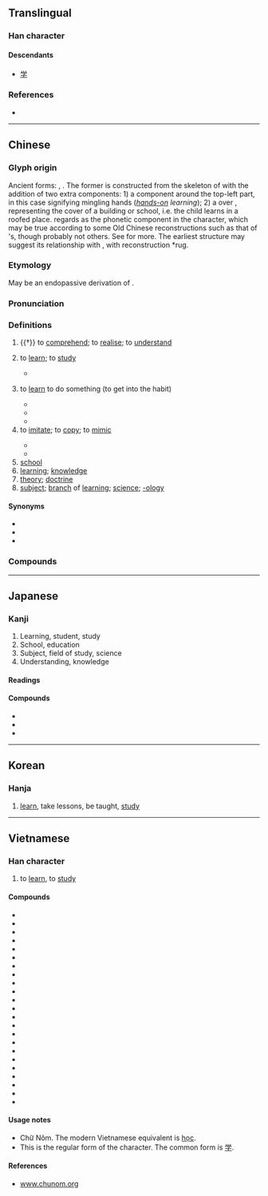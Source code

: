 {{also|学}}
{{character info/new}}
==Translingual==
{{stroke order|type=animate}}
{{stroke order|type=alternative}}<!-- Are these traditional/modern, in some order? Check at commons too. -->

===Han character===
{{Han char|rn=39|rad=子|as=13|sn=16|four=77407|canj=HBND|ids=⿱𦥯子}}

====Descendants====
* [[学]]

===References===
* {{Han ref|kx=0280.280|dkj=07033|dj=0549.270|hdz=21019.110|uh=5B78|ud=23416|bh=BEC7|bd=48839}}

----

==Chinese==
{{zh-forms|s=学|alt=斆,斅,斈}}

===Glyph origin===
{{Han etyl}}
Ancient forms: {{zh-l|*斆}}, {{zh-l|*斅}}. The former is constructed from the skeleton of {{zh-l|敎/教|to teach}} with the addition of two extra components: 1) a {{zh-l|*𦥑}} component around the top-left {{zh-l|*爻}} part, in this case signifying mingling hands (''[[hands-on]] learning''); 2) a {{zh-l|*冖|cover}} over {{zh-l|*子|child}}, representing the cover of a building or school, i.e. the child learns in a roofed place. ''{{w|Shuowen}}'' regards {{zh-l|*𦥑}} as the phonetic component in the character, which may be true according to some Old Chinese reconstructions such as that of {{w|Pan Wuyun}}'s, though probably not others. See {{zh-l|*教}} for more. The earliest structure may suggest its relationship with {{zh-l|*六}}, with reconstruction *rug.

===Etymology===
May be an endopassive derivation of {{och-l|覺|to awake, get insight}}.

===Pronunciation===
{{zh-pron
|m=xué,xiáo
|m_note=xué - major reading (colloquial and literary); xiáo - rare, very colloquial or dialectal, used in ''[[xiangsheng]]''
|m-s=xuo2
|c=hok6
|c-t=
|g=
|h=pfs=ho̍k;gd=hog6
|j=xyeh5
|mb=ò̤/hă
|mb_note=ò̤ - vernacular; hă - literary
|md=ŏ̤h/hŏk
|md_note=ŏ̤h - vernacular; hŏk - literary
|mn=o̍h/ha̍k
|mn_note=o̍h - vernacular; ha̍k - literary
|mn-t=oh8/hag8
|mn-t_note=oh8 - vernacular; hag8 - literary
|w=5hhoq,5hhiaq
|w_note=5hhoq - vernacular; 5hhiaq - literary
|x=
|mc=y
|oc=y
|ma=y
|cat=v,n
}}

===Definitions===
{{zh-hanzi}}

# {{†}} to [[comprehend]]; to [[realise]]; to [[understand]]
# {{lb|zh|transitive}} to [[learn]]; to [[study]]
#: {{zh-x|學習|to study; to learn}}
#: {{zh-x|我 打算 學 攝影。|I plan to '''learn''' photography.}}
#* {{zh-x|我 父母親 希望 我 學 醫，但是 我 不 願意。|My parents hoped I would '''study''' medicine, but I didn't want to.}}
# {{lb|zh|transitive}} to [[learn]] to do something (to get into the habit)
#* {{zh-x|老師 叫 極 佢 都 唔 肯 學 講 唔該。|He refuses to '''learn''' to say thank you, even if his teachers asked him many times.|C}}
#* {{zh-x|佢 學 慣 咗 玩 呢種 遊戲。|He '''got used''' to play this game.|C}}
#* {{zh-x|佢 學 咗 講 美國 口音，但係 去 到 英國 嘅 時候，佢 學 講 英國 口音，返去 美國 之後，佢 學 返 講 美國 口音。|He '''learned''' to speak with an American accent, but when he was in United Kingdom, he '''learned''' to speak with a British accent, and when he came back to United States, he '''relearned''' to speak with an American accent.|C}}
# to [[imitate]]; to [[copy]]; to [[mimic]]
#: {{zh-x|鸚鵡 學 人 語。|Parrots '''imitate''' human speech.}}
#* {{zh-x|我 妹妹 什麼 都 學 我。|My little sister likes to '''copy''' everything I do.}}
#* {{zh-x|學 人哋 用 叉 食飯|'''imitate''' others and use a fork to eat|C}}
# [[school]]
# [[learning]]; [[knowledge]]
# [[theory]]; [[doctrine]]
# [[subject]]; [[branch]] of [[learning]]; [[science]]; [[-ology]]
#: {{zh-x|化學|chemistry}}
#: {{zh-x|生物學|biology}}

====Synonyms====
* {{zh-l|學習|to study, to learn}}
* {{zh-l|讀書|to study}}
* {{zh-l|念書|(''colloquial'') to study}}

===Compounds===
{{zh-der|學報|學步|學部|學潮|學而不厭|學閥|學費|學分|學風|學府|學富五車|學好|學壞|學會|學級|學籍|學界|學究|學科|學理|學力|學歷|學齡|學路|學名|學年|學派|學期|學前班|學前教育|學前期|學區|學舌|學生|學生會|學生腔|學識|學時|學士|學術|學說|學堂|學童|學徒|學徒工|學位|學問|學無常師|學習|學系|學校|學兄|學養|學業|學以致用|學藝|學友|學員|學院|學雜費|學子|學長|學者|學制|三學|三角學|上學|下學|中學|主日學|人相學|人類學|代數學|仿生學|休學|佛學|來學|俗文學|修學|修辭學|倫理學|假道學|做學問|停學|傳播學|儒學|優境學|優生學|光化學|光學|兒童學|入學|內學|公學|典學|分類學|刑事學|刑法學|初學|初學記|力學|助學|助學金|勤學|勸學|勸學篇|化學|化學家|化學式|化學戰|化學能|化學鍵|化石學|北學|升學|南北學|南學|博學|博學篇|博物學|印章學|厚黑學|古學|史學|右學|同學|同學會|同學錄|名學|向學|和聲學|品學|哲學|哲學家|哲學系|困學|國學|園藝學|土壤學|在學|地理學|地質學|夜學|大學|大學區|大學問|大學城|大學士|大學服|大學法|大學生|大學部|大學院|天文學|太學|太學生|失學|女學|女學士|好學|婦學|字學|字樣學|字相學|學乖|學人|學伴|學俸|學分費|學務|學塾|學士服|學官|學宮|學店|學廟|學徒制|學成|學政|學曆|學書紙|學案|學棍|學樣|學步車|學殖|學海|學生證|學田|學監|學租|學窮|學籍卡|學籍簿|學統|學臺|學舍|學號|學行|學規|學記|學課錢|學運|學道|學院派|學額|學館|宋學|宗學|宗教學|官學|宦學|宮學|家傳學|家學|宿學|實學|小學|小學生|就學|岩石學|州學|工學|工學院|工藝學|左學|帖學|幼學|幾何學|府學|廢學|建築學|形上學|形態學|後學|後學兒|復學|微分學|心學|心理學|志學|性理學|手相學|才學|拓撲學|捧心學|提學|提學道|放學|放年學|政治學|教學|教學法|教授學|教育學|數學|文字學|文學|文學史|文學家|新儒學|新學|新文學|新聞學|方言學|昆蟲學|易學|易漢學|晚學|晚學生|曲學|書學|會計學|未來學|末學|朱子學|村學|村學究|查學|校勘學|核化學|梵學|森林學|植物學|樸學|武學|歷史學|死亡學|民俗學|氣候學|氣象學|求學|沒學問|治學|法學|法律學|法理學|法醫學|洛學|流行學|海洋學|淫學|淺學|測量學|游學|湖學|漢學|為學|熱力學|熱化學|熱學|熱工學|營養學|版本學|物理學|獎學金|獸醫學|玄學|理則學|理學|理學家|生物學|生理學|甲骨學|留學|留學生|畜牧學|病理學|發生學|發音學|目錄學|省視學|督學|硬文學|硬科學|碑學|磁學|礦物學|社學|社會學|神學|視學|禪學|科學|科學家|積分學|竺學|等韻學|算學|篤學|簡牘學|簿記學|紅學|純文學|細胞學|細菌學|絕學|統計學|經學|經濟學|縣學|績學|繆學|繳學費|美學|義學|老人學|老同學|老學|老學究|考古學|考據學|耳學|聲學|聲韻學|胚胎學|自學|興學|舊學|蒙學|藥學|藥物學|行政學|行銷學|西學|規範學|解剖學|訓詁學|詞典學|詞學|詞彙學|詞義學|詩學|語意學|語文學|語源學|語言學|語音學|論理學|謎學|講學|譜學|警察學|譯學館|賴學|軟文學|軟科學|輟學|轉學|辦學|辭典學|農學|退學|逃學|通學|通學生|進學|進學解|遊學|道學|道學味|遺傳學|邏輯學|鄉學|醫學|金屬學|金文學|金相學|金石學|開學|閩學|附學|陰陽學|雙學位|雜學|電學|靈物學|音位學|音學|音韻學|音響學|章學誠|韻學|顯學|飽學|師範大學}}

{{zh-cat|Beginning|Elementary}}

----

==Japanese==
{{ja-kanji forms|学|學}}

===Kanji===
{{ja-kanji|grade=9|rs=子13|shin=学}}

# Learning, student, study
# School, education
# Subject, field of study, science
# Understanding, knowledge

====Readings====
{{ja-readings
|goon=がく
|kanon=がく
|kun=まな-ぶ
}}

====Compounds====
* {{ja-r|蘭學|らんがく}}
* {{ja-r|學校|がっこう}}
* {{ja-r|學生|がくせい}}

----

==Korean==

===Hanja===
{{ko-hanja/new|배우다|배울|학}}

# [[learn]], take lessons, be taught, [[study]]

----

==Vietnamese==

===Han character===
{{vi-hantu|[[học]]|rs=子13}}

# to [[learn]], to [[study]]

====Compounds====
* {{l|vi|學習|tr=[[học tập]]}}
* {{l|vi|哲學|tr=[[triết học]]}}
* {{l|vi|神學|tr=[[thần học]]}}
* {{l|vi|學生|tr=[[học sinh]]}}
* {{l|vi|大學|tr=[[đại học]]}}
* {{l|vi|科學|tr=[[khoa học]]}}
* {{l|vi|小學|tr=[[tiểu học]]}}
* {{l|vi|𠰺學|tr=[[dạy học]]}}
* {{l|vi|中學|tr=[[trung học]]}}
* {{l|vi|儒學|tr=[[Nho học]]}}
* {{l|vi|化學|tr=[[hoá học]]}}
* {{l|vi|場學|tr=[[trường học]]}}
* {{l|vi|學院|tr=[[học viện]]}}
* {{l|vi|生學|tr=[[sinh học]]}}
* {{l|vi|藥學|tr=[[dược học]]}}
* {{l|vi|人類學|tr=[[nhân loại học]]}}
* {{l|vi|分類學|tr=[[phân loại học]]}}
* {{l|vi|動物學|tr=[[động vật học]]}}
* {{l|vi|場大學|tr=[[trường đại học]]}}
* {{l|vi|場小學|tr=[[trường tiểu học]]}}
* {{l|vi|地質學|tr=[[địa chất học]]}}
* {{l|vi|考古學|tr=[[khảo cổ học]]}}
* {{l|vi|古生物學|tr=[[cổ sinh vật học]]}}

====Usage notes====
* Chữ Nôm. The modern Vietnamese equivalent is [[học]].
* This is the regular form of the character. The common form is [[学]].

====References====
* [http://www.chunom.org/pages/學 www.chunom.org]